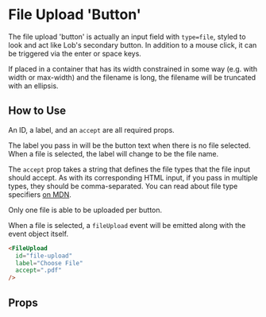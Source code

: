 
# File Upload 'Button'

The file upload 'button' is actually an input field with `type=file`, styled to look and act like Lob's secondary button. In addition to a mouse click, it can be triggered via the enter or space keys.

If placed in a container that has its width constrained in some way (e.g. with width or max-width) and the filename is long, the filename will be truncated with an ellipsis.

<Preview>
  <Story id="components-file-upload--primary" />
</Preview>

## How to Use

An ID, a label, and an `accept` are all required props.

The label you pass in will be the button text when there is no file selected. When a file is selected, the label will change to be the file name.

The `accept` prop takes a string that defines the file types that the file input should accept. As with its corresponding HTML input, if you pass in multiple types, they should be comma-separated. You can read about file type specifiers [on MDN](https://developer.mozilla.org/en-US/docs/Web/HTML/Element/input/file#unique_file_type_specifiers).

Only one file is able to be uploaded per button.

When a file is selected, a `fileUpload` event will be emitted along with the event object itself.

```html
<FileUpload
  id="file-upload"
  label="Choose File"
  accept=".pdf"
/>
```

## Props

<ArgsTable story={PRIMARY_STORY} />
